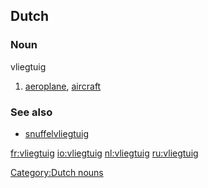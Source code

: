 ==Dutch==
===Noun===
vliegtuig

#[[aeroplane]], [[aircraft]]

===See also===
*[[snuffelvliegtuig]]

[[Category:Dutch nouns]]

[[fr:vliegtuig]]
[[io:vliegtuig]]
[[nl:vliegtuig]]
[[ru:vliegtuig]]